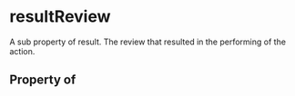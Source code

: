 # resultReview

A sub property of result. The review that resulted in the performing of the action.

## Property of



